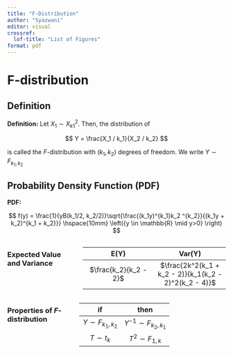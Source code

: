 ```yaml
---
title: "F-Distribution"
author: "Syazwani"
editor: visual
crossref:
  lof-title: "List of Figures"
format: pdf
---
```


# F-distribution

## Definition

::: {#def-line}
**Definition:** Let $X_1 \sim X_{k1}^2$. Then, the distribution of

$$
Y = \frac{X_1 / k_1}{X_2 / k_2}
$$

is called the $F$-distribution with ($k_1,k_2$) degrees of freedom. We write $Y \sim F_{k_1,k_2}$
:::

## Probability Density Function (PDF)

::: callout-note
**PDF:**

$$
f(y) = \frac{1}{yB(k_1/2, k_2/2)}\sqrt{\frac{(k_1y)^{k_1}k_2 ^{k_2}}{(k_1y + k_2)^{k_1 + k_2}}} \hspace{10mm} \left({y \in \mathbb{R} \mid y>0} \right)
$$
:::

::: columns
### Expected Value and Variance

| **E(Y)** | **Var(Y)** |
|:--:|:--:|
| $\frac{k_2}{k_2 - 2}$ | $\frac{2k^2(k_1 + k_2 - 2)}{k_1(k_2 - 2)^2(k_2 - 4)}$ |
:::

::: columns
### Properties of $F$-distribution

|          if          |           then            |
|:--------------------:|:-------------------------:|
| $Y \sim F_{k_1,k_2}$ | $Y^{-1} \sim F_{k_2,k_1}$ |
|     $T \sim t_k$     |    $T^2 \sim F_{1,k}$     |
:::
